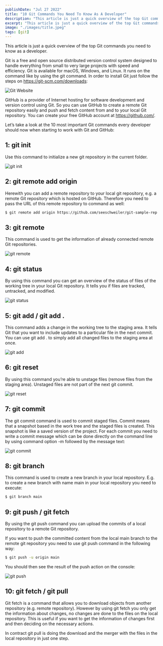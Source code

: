 ```yaml
---
publishDate: "Jul 27 2022"
title: "10 Git Commands You Need To Know As A Developer"
description: "This article is just a quick overview of the top Git commands you need to know as a developer."
excerpt: "This article is just a quick overview of the top Git commands you need to know as a developer."
image: "./images/title.jpeg"
tags: [git]
---
```


This article is just a quick overview of the top Git commands you need to know as a developer.

Git is a free and open source distributed version control system designed to handle everything from small to very large projects with speed and efficiency. Git is available for macOS, Windows, and Linux. It runs on the command like by using the git command. In order to install Git just follow the steps on https://git-scm.com/downloads:

![Git Website](./images/10.png)

GitHub is a provider of Internet hosting for software development and version control using Git. So you can use GitHub to create a remote Git repository easily and push and fetch content from and to your local Git repository. You can create your free GitHub account at https://github.com/.

Let’s take a look at the 10 most important Git commands every developer should now when starting to work with Git and GitHub:

## 1: git init

Use this command to initialize a new git repository in the current folder.

![git init](images/20.png)

## 2: git remote add origin

Herewith you can add a remote repository to your local git repository, e.g. a remote Git repository which is hosted on GitHub. Therefore you need to pass the URL of this remote repository to command as well:

```bash
$ git remote add origin https://github.com/seeschweiler/git-sample-rep.git
```

## 3: git remote

This command is used to get the information of already connected remote Git repositories.

![git remote](./images/30.png)

## 4: git status

By using this command you can get an overview of the status of files of the working tree in your local Git repository. It tells you if files are tracked, untracked, and modified.

![git status](images/40.png)

## 5: git add / git add .

This command adds a change in the working tree to the staging area. It tells Git that you want to include updates to a particular file in the next commit.
You can use git add . to simply add all changed files to the staging area at once.

![git add](images/50.png)

## 6: git reset

By using this command you’re able to unstage files (remove files from the staging area). Unstaged files are not part of the next git commit.

![git reset](images/60.png)

## 7: git commit

The git commit command is used to commit staged files. Commit means that a snapshot based in the work tree and the staged files is created. This snapshot is like a saved version of the project. For each commit you need to write a commit message which can be done directly on the command line by using command option -m followed by the message text:

![git commit](./images/70.png)

## 8: git branch

This command is used to create a new branch in your local repository. E.g. to create a new branch with name main in your local repository you need to execute:

```bash
$ git branch main
```

## 9: git push / git fetch

By using the git push command you can upload the commits of a local repository to a remote Git repository.

If you want to push the committed content from the local main branch to the remote git repository you need to use git push command in the following way:

```bash
$ git push -u origin main
```

You should then see the result of the push action on the console:

![git push](./images/80.png)

## 10: git fetch / git pull

Git fetch is a command that allows you to download objects from another repository (e.g. remote repository). However by using git fetch you only get the information about changes, no changes are done to the files on the local repository. This is useful if you want to get the information of changes first and then deciding on the necessary actions.

In contract git pull is doing the download and the merger with the files in the local repository in just one step.